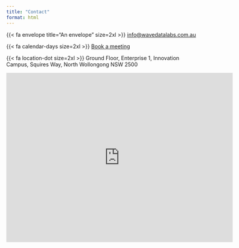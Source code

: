 ```yaml
---
title: "Contact"
format: html
---
```



{{< fa envelope title="An envelope" size=2xl >}} [info@wavedatalabs.com.au](mailto:info@wavedatalabs.com.au)  

{{< fa calendar-days size=2xl >}} [Book a meeting](../book/index.qmd)    

<!-- Calendly badge widget begin -->
<link href="https://assets.calendly.com/assets/external/widget.css" rel="stylesheet">
<script src="https://assets.calendly.com/assets/external/widget.js" type="text/javascript" async></script>
<script type="text/javascript">window.onload = function() { Calendly.initBadgeWidget({ url: 'https://calendly.com/wavedata', text: 'Schedule a time to chat', color: '#0069ff', textColor: '#ffffff', branding: true }); }</script>
<!-- Calendly badge widget end -->

{{< fa location-dot size=2xl >}} Ground Floor, Enterprise 1, Innovation Campus, Squires Way, North Wollongong NSW 2500


<iframe src="https://www.google.com/maps/embed?pb=!1m14!1m8!1m3!1d13167.742190559353!2d150.8980983!3d-34.4029841!3m2!1i1024!2i768!4f13.1!3m3!1m2!1s0x25b6bae46e29269d%3A0xe710ddb58561089b!2sWave%20Data%20Labs!5e0!3m2!1sen!2sau!4v1691987084501!5m2!1sen!2sau" width="600" height="450" style="border:0;" allowfullscreen="" loading="lazy" referrerpolicy="no-referrer-when-downgrade"></iframe>

